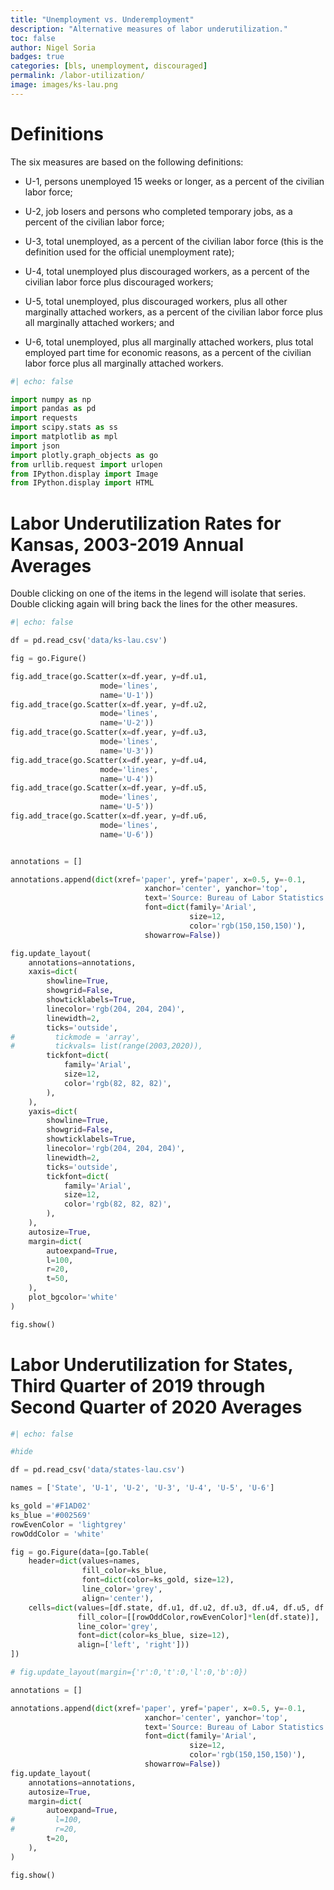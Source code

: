 ```yaml
---
title: "Unemployment vs. Underemployment"
description: "Alternative measures of labor underutilization."
toc: false
author: Nigel Soria
badges: true
categories: [bls, unemployment, discouraged]
permalink: /labor-utilization/
image: images/ks-lau.png
---
```


# Definitions

The six measures are based on the following definitions:

-   U-1, persons unemployed 15 weeks or longer, as a percent of the civilian labor force;

-   U-2, job losers and persons who completed temporary jobs, as a percent of the civilian labor force;

-   U-3, total unemployed, as a percent of the civilian labor force (this is the definition used for the official unemployment rate);

-   U-4, total unemployed plus discouraged workers, as a percent of the civilian labor force plus discouraged workers;

-   U-5, total unemployed, plus discouraged workers, plus all other marginally attached workers, as a percent of the civilian labor force plus all marginally attached workers; and

-   U-6, total unemployed, plus all marginally attached workers, plus total employed part time for economic reasons, as a percent of the civilian labor force plus all marginally attached workers.

```python
#| echo: false

import numpy as np
import pandas as pd
import requests
import scipy.stats as ss
import matplotlib as mpl
import json
import plotly.graph_objects as go
from urllib.request import urlopen
from IPython.display import Image
from IPython.display import HTML

```

# Labor Underutilization Rates for Kansas, 2003-2019 Annual Averages

Double clicking on one of the items in the legend will isolate that series. Double clicking again will bring back the lines for the other measures.

```python
#| echo: false

df = pd.read_csv('data/ks-lau.csv')

fig = go.Figure()

fig.add_trace(go.Scatter(x=df.year, y=df.u1,
                    mode='lines',
                    name='U-1'))
fig.add_trace(go.Scatter(x=df.year, y=df.u2,
                    mode='lines',
                    name='U-2'))
fig.add_trace(go.Scatter(x=df.year, y=df.u3,
                    mode='lines',
                    name='U-3'))
fig.add_trace(go.Scatter(x=df.year, y=df.u4,
                    mode='lines',
                    name='U-4'))
fig.add_trace(go.Scatter(x=df.year, y=df.u5,
                    mode='lines',
                    name='U-5'))
fig.add_trace(go.Scatter(x=df.year, y=df.u6,
                    mode='lines',
                    name='U-6'))


annotations = []

annotations.append(dict(xref='paper', yref='paper', x=0.5, y=-0.1,
                              xanchor='center', yanchor='top',
                              text='Source: Bureau of Labor Statistics',
                              font=dict(family='Arial',
                                        size=12,
                                        color='rgb(150,150,150)'),
                              showarrow=False))

fig.update_layout(
    annotations=annotations,
    xaxis=dict(
        showline=True,
        showgrid=False,
        showticklabels=True,
        linecolor='rgb(204, 204, 204)',
        linewidth=2,
        ticks='outside',
#         tickmode = 'array',
#         tickvals= list(range(2003,2020)),
        tickfont=dict(
            family='Arial',
            size=12,
            color='rgb(82, 82, 82)',
        ),
    ),
    yaxis=dict(
        showline=True,
        showgrid=False,
        showticklabels=True,
        linecolor='rgb(204, 204, 204)',
        linewidth=2,
        ticks='outside',
        tickfont=dict(
            family='Arial',
            size=12,
            color='rgb(82, 82, 82)',
        ),
    ),
    autosize=True,
    margin=dict(
        autoexpand=True,
        l=100,
        r=20,
        t=50,
    ),
    plot_bgcolor='white'
)

fig.show()
```

# Labor Underutilization for States, Third Quarter of 2019 through Second Quarter of 2020 Averages

```python
#| echo: false

#hide

df = pd.read_csv('data/states-lau.csv')

names = ['State', 'U-1', 'U-2', 'U-3', 'U-4', 'U-5', 'U-6']

ks_gold ='#F1AD02'
ks_blue ='#002569'
rowEvenColor = 'lightgrey'
rowOddColor = 'white'

fig = go.Figure(data=[go.Table(
    header=dict(values=names,
                fill_color=ks_blue,
                font=dict(color=ks_gold, size=12),
                line_color='grey',
                align='center'),
    cells=dict(values=[df.state, df.u1, df.u2, df.u3, df.u4, df.u5, df.u6],
               fill_color=[[rowOddColor,rowEvenColor]*len(df.state)],
               line_color='grey',
               font=dict(color=ks_blue, size=12),
               align=['left', 'right']))
])

# fig.update_layout(margin={'r':0,'t':0,'l':0,'b':0})

annotations = []

annotations.append(dict(xref='paper', yref='paper', x=0.5, y=-0.1,
                              xanchor='center', yanchor='top',
                              text='Source: Bureau of Labor Statistics',
                              font=dict(family='Arial',
                                        size=12,
                                        color='rgb(150,150,150)'),
                              showarrow=False))
fig.update_layout(
    annotations=annotations, 
    autosize=True,
    margin=dict(
        autoexpand=True,
#         l=100,
#         r=20,
        t=20,
    ),
)

fig.show()
```

\
